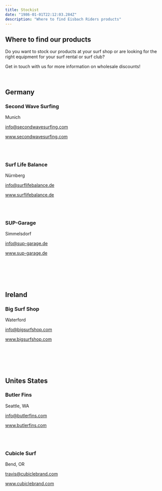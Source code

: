 ```yaml
---
title: Stockist
date: "1986-01-01T22:12:03.284Z"
description: "Where to find Eisbach Riders products"
---
```


<div style={{textAlign: 'center'}}>

## Where to find our products

Do you want to stock our products at your surf shop or are looking for the right equipment for your surf rental or surf club?

Get in touch with us for more information on wholesale discounts!

<br />

## Germany

### Second Wave Surfing
Munich

info@secondwavesurfing.com
  
www.secondwavesurfing.com
  
<br />
<br />

### Surf Life Balance
Nürnberg

info@surflifebalance.de
  
www.surflifebalance.de

<br />
<br />

### SUP-Garage
Simmelsdorf

info@sup-garage.de
  
www.sup-garage.de

<br />
<br />
<br />
<br />

## Ireland

### Big Surf Shop
Waterford

info@bigsurfshop.com

www.bigsurfshop.com
  
<br />
<br />
<br />
<br />

## Unites States
  
### Butler Fins
Seattle, WA

info@butlerfins.com

www.butlerfins.com
  
<br />
<br />

### Cubicle Surf
Bend, OR

travis@cubiclebrand.com

www.cubiclebrand.com

</div>
